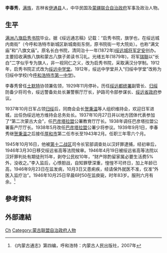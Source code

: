 {{Otheruses|李春秀 (運動員)}}
'''李春秀'''{{BD|1863年||1946年|10月25日}}，[[满族|满族]]，吉林省[[伊通县|伊通县]]人，中华民国及[[蒙疆联合自治政府|蒙疆联合自治政府]]军事及政治人物。

==生平==
[[滿洲八旗|满洲八旗]][[启秀书院|启秀书院]]毕业。据《绥远通志稿》记载：“启秀书院，旗学也，在绥远城内南街”（今呼和浩特市新城区新城南街东侧，原书院街一号大院处）。也称“满文庙”和“八旗文庙”。原名长白书院，清同治十一年(1872年)[[绥远城将军|绥远城将军]][[定安_(清朝)|定安]]创办。主要招收满族八旗和蒙古八旗子弟读书习礼。光绪五年(1879年)，将军[[瑞聯|瑞聯]]以“长白”二字似乎专为旗人，非一视同仁之义，改为启秀书院，采取满汉分学制。1912年，启秀书院正式改为[[绥远中学堂|绥远中学堂]]。1912年，绥远中学堂并入“归绥中学堂”改称为归绥中学校(今[[呼和浩特市第一中学|呼和浩特市第一中学]])。

李春秀曾任[[土默特|土默特]]协领兼佐领，1929年11月停补。历任[[绥远都统|绥远都统署]]副管长、[[归绥|归绥]]防备少将司令，绥远警备处处长兼警察厅厅长，护路司令部参谋长、[[绥远省政府|绥远省政府]]参议。

1937年10月日军占领[[归绥|归绥]]后，同商会会长[[贺秉温|贺秉温]]等人组织维持会，欢迎日军进城，出任伪绥远地方维持会总务处长。1937年10月27日并以地方团体代表参加了“第二次蒙古大会”，任[[巴彦塔拉盟|巴彦塔拉盟]]公署教育厅厅长。1938年调任巴彦塔拉盟公署畜产厅厅长。1938年5月改任[[巴彦塔拉盟|巴彦塔拉盟]]公署少将参议。1939年9月1日，李春秀继[[贺秉温|贺秉温]]之后接任[[厚和市|厚和市]]第二任市长至1943年2月。任职三年零六个月。

1945年10月16日，他被[[第十二战区|第十二战区]]司令长官部调查处以汉奸罪逮捕，经初审后，1946年3月30日移交绥远省高等法院候审。1946年4月19日被绥远省高等法院以汉奸罪判处有期徒刑15年，剥夺公民权10年，“财产除酌留家属必要生活费5%外，没收之。”李入监后，心悸胆战，自知罪孽深重，惶惶不可终日，加上年龄已高，1946年9月23日在监发病，10月3日又患痢疾，经请保外就医不准，仅准“外医入监疗治”。1946年10月25日早晨6时50在监庾毙，时年83岁。服刑六月有余。<ref>《内蒙古通志》第四编，呼和浩特：内蒙古人民出版社，2007年</ref>
== 參考資料 ==
{{Reflist}}

== 外部連結 ==

{{呼和浩特市市长|伪}}
{{DEFAULTSORT:Li李}}

[[Category:李姓|Ch]]
[[Category:蒙古联盟自治政府人物|Category:蒙古联盟自治政府人物]]